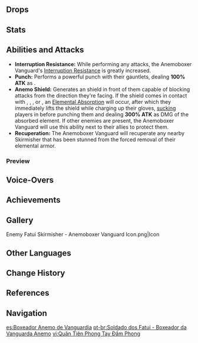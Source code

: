 {{Enemy Infobox
|image    = Enemy Fatui Anemoboxer Vanguard.png
|element  = Anemo
|type     = Common Enemies
|family   = Fatui
|group    = Fatui Skirmishers
|faction  = Fatui
|location = Multiple
|ability1 = Directional Shield
|ability2 = Vacuum Field
|ability3 = Elemental Absorption
|ability4 = Interruption Resistance
|voiceEN  = [https://www.danfostervo.com/ Dan Foster]<ref name="Dan Foster">Twitter: [https://twitter.com/DanFosterVO/status/1355268775608688641 EN VA Self Announcement]</ref>
}}
{{Description|A skirmisher armed with the ability to manipulate Anemo and heal their comrades.<br />They departed from their motherland and did so for its sake. They left their family, yet gained allies to stick through thick and thin with.<br />&mdash;Perhaps such thoughts are what get them through the unscrupulous work that their missions entail.|[[Archive]]}}
{{Enemy Intro}}

==Drops==
{{Drops|Fatui Skirmishers}}

==Stats==
{{Enemy Stats
|phys_res  = -20%
|hp_ratio  = 3
|hp_type   = 1
|atk_ratio = 2
}}

==Abilities and Attacks==
*'''Interruption Resistance:''' While performing any attacks, the Anemoboxer Vanguard's [[Interruption Resistance]] is greatly increased.
*'''Punch:''' Performs a powerful punch with their gauntlets, dealing '''100% ATK''' as {{Color|Physical DMG}}.
*'''Anemo Shield:''' Generates an {{Anemo}} shield in front of them capable of blocking attacks from the direction they're facing. If the shield comes in contact with {{Anemo}}, {{Hydro}}, {{Pyro}}, {{Cryo}} or {{Electro}}, an [[Elemental Absorption]] will occur, after which they immediately lifts the shield while charging up their gloves, [[Vacuum Field|sucking]] players in before punching them and dealing '''300% ATK''' as DMG of the absorbed element. If other enemies are present, the Anemoboxer Vanguard will use this ability next to their allies to protect them.
*'''Recuperation:''' The Anemoboxer Vanguard will recuperate any nearby Skirmisher that has been stunned from the forced removal of their elemental armor.

===Preview===
{{Preview
|size=185px
|file1=Anemoboxer Vanguard Punch
|caption1=Punch

|file2=Anemoboxer Vanguard Anemo Shield Anemo
|caption2=Anemo Shield {{Color|Anemo}} Absorption

|file3=Anemoboxer Vanguard Anemo Shield Pyro
|caption3=Anemo Shield {{Color|Pyro}} Absorption

|file4=Anemoboxer Vanguard Anemo Shield Hydro
|caption4=Anemo Shield {{Color|Hydro}} Absorption

|file5=Anemoboxer Vanguard Anemo Shield Electro
|caption5=Anemo Shield {{Color|Electro}} Absorption

|file6=Anemoboxer Vanguard Anemo Shield Cryo
|caption6=Anemo Shield {{Color|Cryo}} Absorption

|file7=Anemoboxer Vanguard Recuperation
|caption7=Recuperation
}}

==Voice-Overs==
{{VO/Enemy
|enemy                   = Anemoboxer Vanguard
|vo_01_00_title          = Spotting the Player
|vo_01_01_file           = VO {lang}{name} - Ha Come At Me.ogg
|vo_01_01_tx_en          = Ha! Come at me!
|vo_01_01_tx_zhs         = 嘿，来对手了。
|vo_01_01_tx_zht         = 嘿，來對手了。
|vo_01_01_tx_ja          = 来たっ！
|vo_01_01_tx_ko          = 적이다!
|vo_01_02_file           = VO {lang}{name} - Hah Well Met.ogg
|vo_01_02_tx_en          = Hah! Well met.
|vo_01_02_tx_zhs         = 哈哈！来得正好！
|vo_01_02_tx_zht         = 哈哈！來得正好！
|vo_01_02_tx_ja          = はっ！ちょうどいい！
|vo_01_02_tx_ko          = 하, 마침 잘 왔군!

|vo_02_00_title          = Activating Shield
|vo_02_01_file           = VO {lang}{name} - Heh I See Through You.ogg
|vo_02_01_tx_en          = Heh, I see through you!
|vo_02_01_tx_zhs         = 看穿你了！
|vo_02_01_tx_zht         = 看穿你了！
|vo_02_01_tx_ja          = 見抜いた！
|vo_02_01_tx_ko          = 이런 건 안 통해!
|vo_02_02_file           = VO {lang}{name} - Hah That All You Got.ogg
|vo_02_02_tx_en          = Hah, that all you got!?
|vo_02_02_tx_zhs         = 嘿！就这么点本事吗？
|vo_02_02_tx_zht         = 嘿！就這麼點本事嗎？
|vo_02_02_tx_ja          = は！それだけか！
|vo_02_02_tx_ko          = 이봐, 고작 이 정도냐?

|vo_03_00_title          = Attacking
|vo_03_01_file           = VO {lang}{name} - Dont Be A Killjoy Weve Only Just Begun.ogg
|vo_03_01_tx_en          = Don't be a killjoy, we've only just begun!
|vo_03_01_tx_zhs         = 才刚刚开始！别扫人兴致！
|vo_03_01_tx_zht         = 才剛剛開始！別掃人興致！
|vo_03_01_tx_ja          = まだ始まったばかりだ！興ざめさせるなよ！
|vo_03_01_tx_ko          = 이제 시작이야! 김 빠지게 하지 마!
|vo_03_02_file           = VO {lang}{name} - You Cant Run Well Neither Can I.ogg
|vo_03_02_tx_en          = You can't run! Well... Neither can I.
|vo_03_02_tx_zhs         = 你逃不掉了！呃，我也是…
|vo_03_02_tx_zht         = 你逃不掉了！呃，我也是…
|vo_03_02_tx_ja          = 逃げられないぞ！えっ、俺もだ…
|vo_03_02_tx_ko          = 도망칠 수 없을걸! 어.. 나도네...

|vo_04_00_title          = Reviving Comrades
|vo_04_01_file           = VO {lang}{name} - This Isnt Over.ogg
|vo_04_01_tx_en          = This isn't over!
|vo_04_01_tx_zhs         = 战斗还没有结束！
|vo_04_01_tx_zht         = 戰鬥還沒有結束！
|vo_04_01_tx_ja          = 戦闘はまだ終わってない！
|vo_04_01_tx_ko          = 전투는 끝나지 않았어!
|vo_04_02_file           = VO {lang}{name} - Get It Together.ogg
|vo_04_02_tx_en          = Get it together!
|vo_04_02_tx_zhs         = 嘿…都给我打起精神来！
|vo_04_02_tx_zht         = 嘿…都給我打起精神來！
|vo_04_02_tx_ja          = 元気出せ！
|vo_04_02_tx_ko          = 다들 정신 차려!

|vo_05_00_title          = Defeated
|vo_05_01_file           = VO {lang}{name} - Ugh Looks Like I Went Too Far.ogg
|vo_05_01_tx_en          = Ugh! Looks like I... went too far...
|vo_05_01_tx_zhs         = 好像…用力过猛…
|vo_05_01_tx_zht         = 好像…用力過猛…
|vo_05_01_tx_ja          = 少し…力を…出しすぎた…
|vo_05_01_tx_ko          = 너무... 오버 했어...
|vo_05_02_file           = VO {lang}{name} - Tch I Miscalculated.ogg
|vo_05_02_tx_en          = Tch! I... miscalculated...
|vo_05_02_tx_zhs         = 这下…失算了…
|vo_05_02_tx_zht         = 這下…失算了…
|vo_05_02_tx_ja          = 誤算が…
|vo_05_02_tx_ko          = 계산... 착오다...
}}

==Achievements==
{{Achievement Topic Table|topic=Fatui Skirmisher - Anemoboxer Vanguard}}

==Gallery==
<gallery hideaddbutton="true" captionalign="center">
Enemy Fatui Skirmisher - Anemoboxer Vanguard Icon.png|Icon
</gallery>

==Other Languages==
{{Other Languages
|en      = Fatui Skirmisher - Anemoboxer Vanguard
|zhs     = 愚人众先遣队・风拳前锋军
|zhs_rm  = Yúrénzhòng Xiānqiǎn Duì - Fēng Quán Qiánfēng Jūn
|zht     = 愚人眾先遣隊・風拳前鋒軍
|zht_rm  = Yúrénzhòng Xiānqiǎn Duì - Fēng Quán Qiánfēng Jūn
|zh_tl   = {{lex|Fatui|zh}} Advance Party - {{lex|Anemo|zh}} Fist Vanguard Troop
|ja      = ファデュイ先遣隊・前鋒軍・風拳
|ja_rm   = Fadyui Senkentai・Zenpou-gun・Kaze Ken
|ja_tl   = Fatui Advance Party: Vanguard Troop - {{lex|Anemo|ja}} Fist
|ko      = 우인단 선발대・풍권 돌격대
|ko_rm   = U'indan Seonbaldae - Punggwon Dolgyeokdae
|ko_tl   = Fatui Advance Party - Wind Fist Shock Troops
|es      = Soldado Fatui - Boxeador Anemo de Vanguardia
|es_tl   = Fatui Soldier - Anemoboxer Vanguard
|fr      = Tirailleur Fatui - Frappeur Anémo
|fr_tl   = Fatui Skirmisher - Anemo Striker
|ru      = Застрельщик Фатуи: Анемо борец
|ru_tl   = Fatui Skirmisher: Anemo Fighter
|th      = Fatui Skirmisher - Anemoboxer Vanguard
|vi      = Đội Tiên Phong Fatui - Quân Tiên Phong Tay Đấm Phong
|vi_tl   = Fatui Vanguard - Anemo Puncher Vanguard
|de      = Fatui-Plänkler – Anemo-Faust-Stürmer
|de_tl   = Fatui Skirmisher - Anemo Fist Striker
|id      = Fatui Skirmisher - Anemoboxer Vanguard
|pt      = Soldado dos Fatui - Boxeador da Vanguarda Anemo
|pt_tl   = Fatui Soldier - Anemoboxer Vanguard
}}

==Change History==
{{Change History|1.0}}

==References==
{{Reflist}}

==Navigation==
{{Enemy Navbox|type=Common}}

[[es:Boxeador Anemo de Vanguardia]]
[[pt-br:Soldado dos Fatui - Boxeador da Vanguarda Anemo]]
[[vi:Quân Tiên Phong Tay Đấm Phong]]